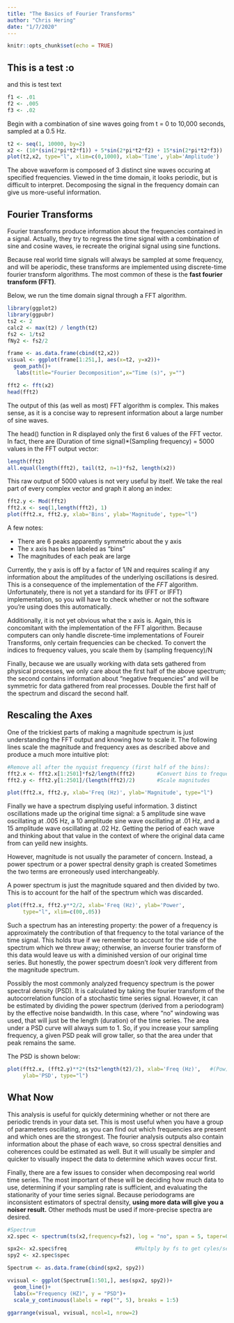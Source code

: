 ---
title: "The Basics of Fourier Transforms"
author: "Chris Hering"
date: "1/7/2020"
---

```{r setup, include=FALSE}
knitr::opts_chunk$set(echo = TRUE)
```


## This is a test :o
and this is test text

```{r include=FALSE}
f1 <- .01
f2 <- .005
f3 <- .02
```

Begin with a combination of sine waves going from t = 0 to 10,000 seconds, sampled at a 0.5 Hz. 
```{r }

t2 <- seq(1, 10000, by=2)
x2 <- (10*(sin(2*pi*t2*f1)) + 5*sin(2*pi*t2*f2) + 15*sin(2*pi*t2*f3)) 
plot(t2,x2, type="l", xlim=c(0,1000), xlab='Time', ylab='Amplitude')

```

The above waveform is composed of 3 distinct sine waves occuring at specified frequencies. Viewed in the time domain, it looks periodic, but is difficult to interpret. Decomposing the signal in the frequency domain can give us more-useful information.

## Fourier Transforms
Fourier transforms produce information about the frequencies contained in a signal. Actually, they try to regress the time signal with a combination of sine and cosine waves, ie recreate the original signal using sine functions. 

Because real world time signals will always be sampled at some frequency, and will be aperiodic, these transforms are implemented using discrete-time fourier transform algorithms. The most common of these is the **fast fourier transform (FFT)**.

Below, we run the time domain signal through a FFT algorithm.

```{r include=FALSE}

library(ggplot2)
library(ggpubr)
ts2 <- 2
calc2 <- max(t2) / length(t2)
fs2 <- 1/ts2
fNy2 <- fs2/2

frame <- as.data.frame(cbind(t2,x2))
visual <- ggplot(frame[1:251,], aes(x=t2, y=x2))+
  geom_path()+
   labs(title="Fourier Decomposition",x="Time (s)", y="")


```

```{r echo=TRUE}
fft2 <- fft(x2)
head(fft2)
```
The output of this (as well as most) FFT algorithm is complex. This makes sense, as it is a concise way to represent information about a large number of sine waves. 

The head() function in R displayed only the first 6 values of the FFT vector. In fact, there are (Duration of time signal)*(Sampling frequency) = 5000 values in the FFT output vector:
```{r echo=TRUE}
length(fft2)
all.equal(length(fft2), tail(t2, n=1)*fs2, length(x2))
```

This raw output of 5000 values is not very useful by itself. We take the real part of every complex vector and graph it along an index:

```{r First FFT graph, echo=FALSE}

fft2.y <- Mod(fft2)
fft2.x <- seq(1,length(fft2), 1) 
plot(fft2.x, fft2.y, xlab='Bins', ylab='Magnitude', type="l")
```

A few notes:

* There are 6 peaks apparently symmetric about the y axis
* The x axis has been labeled as "bins"
* The magnitudes of each peak are large

Currently, the y axis is off by a factor of 1/N and requires scaling if any information about the amplitudes of the underlying oscillations is desired. This is a consequence of the implementation of the *FFT* algorithm. Unfortunately, there is not yet a standard for its (FFT or IFFT) implementation, so you will have to check whether or not the software you're using does this automatically.

Additionally, it is not yet obvious what the x axis is. Again, this is concomitant with the implementation of the FFT algorithm. Because computers can only handle discrete-time implementations of Foureir Transforms, only certain frequencies can be checked. To convert the indices to frequency values, you scale them by (sampling frequency)/N 

Finally, because we are usually working with data sets gathered from physical processes, we only care about the first half of the above spectrum; the second contains information about "negative frequencies" and will be symmetric for data gathered from real processes. Double the first half of the spectrum and discard the second half.


## Rescaling the Axes
One of the trickiest parts of making a magnitude spectrum is just understanding the FFT output and knowing how to scale it. The following lines scale the magnitude and frequency axes as described above and produce a much more intuitive plot:
     
```{r}
#Remove all after the nyquist frequency (first half of the bins):
fft2.x <- fft2.x[1:2501]*fs2/length(fft2)       #Convert bins to frequencies
fft2.y <- fft2.y[1:2501]/(length(fft2)/2)       #Scale magnitudes

plot(fft2.x, fft2.y, xlab='Freq (Hz)', ylab='Magnitude', type="l")  
```

Finally we have a spectrum displying useful information. 3 distinct oscillations made up the original time signal: a 5 amplitude sine wave oscillating at .005 Hz, a 10 amplitude sine wave oscillating at .01 Hz, and a 15 amplitude wave oscillating at .02 Hz. Getting the period of each wave and thinking about that value in the context of where the original data came from can yeild new insights.

However, magnitude is not usually the parameter of concern. Instead, a power spectrum or a power spectral density graph is created Sometimes the two terms are erroneously used interchangeably.

A power spectrum is just the magnitude squared and then divided by two. This is to account for the half of the spectrum which was discarded. 

```{r echo=TRUE}
 
plot(fft2.x, fft2.y**2/2, xlab='Freq (Hz)', ylab='Power', 
     type="l", xlim=c(00,.05))              


```

Such a spectrum has an interesting property: the power of a frequency is approximately the contribution of that frequency to the total variance of the time signal. This holds true if we remember to account for the side of the spectrum which we threw away; otherwise, an inverse fourier transform of this data would leave us with a diminished version of our original time series. But honestly, the power spectrum doesn't *look* very different from the magnitude spectrum.

Possibly the most commonly analyzed frequency spectrum is the power spectral density (PSD). It is calculated by taking the fourier transform of the autocorrelation funcion of a stochastic time series signal. However, it can be estimated by dividing the power spectrum (derived from a periodogram) by the effective noise bandwidth. In this case, where "no" windowing was used, that will just be the length (duration) of the time series. The area under a PSD curve will always sum to 1. So, if you increase your sampling frequency, a given PSD peak will grow taller, so that the area under that peak remains the same.

The PSD is shown below:

```{r}

plot(fft2.x, (fft2.y)**2*(ts2*length(t2)/2), xlab='Freq (Hz)',   #(Pow)*ts*L
     ylab='PSD', type="l")    

```

## What Now

This analysis is useful for quickly determining whether or not there are periodic trends in your data set. This is most useful when you have a group of parameters oscillating, as you can find out which frequencies are present and which ones are the strongest. The fourier analysis outputs also contain information about the phase of each wave, so  cross spectral densities and coherences could be estimated as well. But it will usually be simpler and quicker to visually inspect the data to determine which waves occur first.

Finally, there are a few issues to consider when decomposing real world time series. The most important of these will be deciding how much data to use, determining if your sampling rate is sufficient, and evaluating the stationarity of your time series signal. Because periodograms are inconsistent estimators of spectral density, **using more data will give you a noiser result.** Other methods must be used if more-precise spectra are desired.

```{r echo=FALSE}



#Spectrum
x2.spec <- spectrum(ts(x2,frequency=fs2), log = "no", span = 5, taper=0.0, plot=F)  

spx2<- x2.spec$freq                      #Multply by fs to get cyles/sec
spy2 <- x2.spec$spec

Spectrum <- as.data.frame(cbind(spx2, spy2))

vvisual <- ggplot(Spectrum[1:501,], aes(spx2, spy2))+
  geom_line()+
  labs(x="Frequency (HZ)", y = "PSD")+
  scale_y_continuous(labels = rep("", 5), breaks = 1:5)

ggarrange(visual, vvisual, ncol=1, nrow=2)




```



